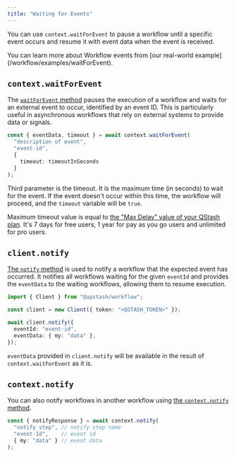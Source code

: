 ```yaml
---
title: "Waiting for Events"
---
```


You can use `context.waitForEvent` to pause a workflow until a specific event occurs and resume it with event data when the event is received.

<Tip>
  You can learn more about Workflow events from [our real-world example](/workflow/examples/waitForEvent).
</Tip>

## `context.waitForEvent`

The [`waitForEvent` method](/workflow/basics/context#context-waitforevent) pauses the execution of a workflow and waits for an external event to occur, identified by an event ID. This is particularly useful in asynchronous workflows that rely on external systems to provide data or signals.

```typescript
const { eventData, timeout } = await context.waitForEvent(
  "description of event",
  "event-id",
  {
    timeout: timeoutInSeconds
  }
);
```

Third parameter is the timeout. It is the maximum time (in seconds) to wait for the event. If the event doesn't occur within this time, the workflow will proceed, and the `timeout` variable will be `true`.

Maximum timeout value is equal to [the "Max Delay" value of your QStash plan](https://upstash.com/pricing/qstash). It's 7 days for free users, 1 year for pay as you go users and unlimited for pro users.

## `client.notify`

[The `notify` method](/workflow/basics/client#notify-waiting-workflow) is used to notify a workflow that the expected event has occurred. It notifies all workflows waiting for the given `eventId` and provides the `eventData` to the waiting workflows, allowing them to resume execution.

```typescript
import { Client } from "@upstash/workflow";

const client = new Client({ token: "<QSTASH_TOKEN>" });

await client.notify({
  eventId: "event-id",
  eventData: { my: "data" },
});
```

`eventData` provided in `client.notify` will be available in the result of `context.waitForEvent` as it is.

## `context.notify`

You can also notify workflows in another workflow using [the `context.notify` method](/workflow/basics/context#context-notify).

```typescript
const { notifyResponse } = await context.notify(
  "notify step", // notify step name
  "event-Id",    // event id
  { my: "data" } // event data
);
```
